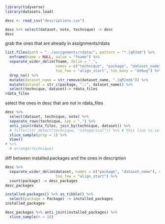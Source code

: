 ```r
library(tidyverse)
library(datasets.load)
```

```r
desc <- read_csv("descriptions.csv")
```


```r
desc %>% select(dataset, note, technique) -> desc
desc
```

grab the ones that are already in assignments/rdata

```r
list.files(path = "../assignments/rdata/", pattern = "*.[qR]md") %>% 
  enframe(name = NULL, value = "fname") %>% 
  separate_wider_delim(fname, delim = "_", 
                       names = c("technique", "package", "dataset_name"), 
                       too_few = "align_start", too_many = "debug") %>%
  drop_na() %>% 
  mutate(dataset_name = str_remove(dataset_name, ".[qR]md$")) %>% 
  mutate(dataset = str_c(package, "::", dataset_name)) %>% 
  select(technique, dataset)-> rdata_files
rdata_files
```

select the ones in desc that are not in rdata_files

```r
desc %>% 
  select(dataset, technique, note) %>% 
  separate_rows(technique, sep = ",") %>% 
  anti_join(rdata_files, join_by(technique, dataset)) %>% 
  # filter(str_detect(technique, "categorical")) %>% # this line to select a technique, or use find_these
  slice_sample(prop = 1) %>% 
  View()
# %>% 
  # arrange(technique)
```

diff between installed.packages and the ones in description

```r
desc %>% 
  separate_wider_delim(dataset, names = c("package", "dataset_name"), delim = "::",
                       too_few = "align_start") %>% 
  count(package) -> desc_packages
desc_packages
```

```r
installed.packages() %>% as_tibble() %>% 
  select(package = Package) -> installed_packages
installed_packages
```

```r
desc_packages %>% anti_join(installed_packages) %>% 
  slice_sample(n = 10)
```

